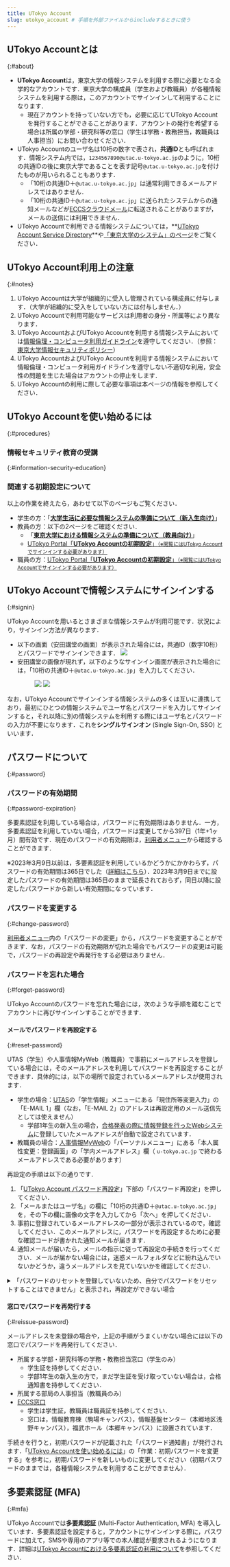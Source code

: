 ```yaml
---
title: UTokyo Account
slug: utokyo_account # 手順を外部ファイルからincludeするときに使う
---
```



## UTokyo Accountとは
{:#about}

- **UTokyo Account**は，東京大学の情報システムを利用する際に必要となる全学的なアカウントです．東京大学の構成員（学生および教職員）が各種情報システムを利用する際は，このアカウントでサインインして利用することになります．
  - 現在アカウントを持っていない方でも，必要に応じてUTokyo Accountを発行することができることがあります．アカウントの発行を希望する場合は所属の学部・研究科等の窓口（学生は学務・教務担当，教職員は人事担当）にお問い合わせください．
- UTokyo Accountのユーザ名は10桁の数字で表され，**共通ID**とも呼ばれます．情報システム内では，`1234567890@utac.u-tokyo.ac.jp`のように，10桁の共通IDの後に東京大学であることを表す記号`@utac.u-tokyo.ac.jp`を付けたものが用いられることもあります．
  - 「10桁の共通ID＋`@utac.u-tokyo.ac.jp`」は通常利用できるメールアドレスではありません．
  - 「10桁の共通ID＋`@utac.u-tokyo.ac.jp`」に送られたシステムからの通知メールなどが[ECCSクラウドメール](/eccs_cloud_email)に転送されることがありますが，メールの送信には利用できません． 
- UTokyo Accountで利用できる情報システムについては，**[UTokyo Account Service Directory](https://login.adm.u-tokyo.ac.jp/utokyoaccount/)**や[「東京大学のシステム」のページ](/systems)をご覧ください．

## UTokyo Account利用上の注意
{:#notes}

1. UTokyo Accountは大学が組織的に受入し管理されている構成員に付与します．（大学が組織的に受入をしていない方には付与しません．）
1. UTokyo Accountで利用可能なサービスは利用者の身分・所属等により異なります．
1. UTokyo AccountおよびUTokyo Accountを利用する情報システムにおいては[情報倫理・コンピュータ利用ガイドライン](https://www.u-tokyo.ac.jp/content/400156696.pdf)を遵守してください．（参照：[東京大学情報セキュリティポリシー](https://www.u-tokyo.ac.jp/gen03/public16_j.html)）
1. UTokyo AccountおよびUTokyo Accountを利用する情報システムにおいて情報倫理・コンピュータ利用ガイドラインを遵守しない不適切な利用，安全性の問題を生じた場合はアカウントの停止をします．
1. UTokyo Accountの利用に際して必要な事項は本ページの情報を参照してください．

## UTokyo Accountを使い始めるには
{:#procedures}
<UTokyoAccount variant="individual" />

### 情報セキュリティ教育の受講
{:#information-security-education}

<InformationSecurity variant="individual" />

### 関連する初期設定について
以上の作業を終えたら，あわせて以下のページもご覧ください．

- 学生の方：「**[大学生活に必要な情報システムの準備について（新入生向け）](/oc/)**」
- 教員の方：以下の2ページをご確認ください．
    - 「**[東京大学における情報システムの準備について（教員向け）](/faculty_members/)**」
    - [UTokyo Portal「**UTokyo Accountの初期設定**」<small>（※閲覧にはUTokyo Accountでサインインする必要があります）</small>](https://univtokyo.sharepoint.com/sites/utokyoportal/wiki/d/UTokyo_Account_Initial_Settings.aspx)
- 職員の方：[UTokyo Portal「**UTokyo Accountの初期設定**」<small>（※閲覧にはUTokyo Accountでサインインする必要があります）</small>](https://univtokyo.sharepoint.com/sites/utokyoportal/wiki/d/UTokyo_Account_Initial_Settings.aspx)

## UTokyo Accountで情報システムにサインインする
{:#signin}

UTokyo Accountを用いるとさまざまな情報システムが利用可能です．状況により，サインイン方法が異なります．

- 以下の画面（安田講堂の画面）が表示された場合には，共通ID（数字10桁）とパスワードでサインインできます．
![](img/signin-yasuda.png)
- 安田講堂の画像が現れず，以下のようなサインイン画面が表示された場合には，「10桁の共通ID＋`@utac.u-tokyo.ac.jp`」を入力してください．
    <figure class="gallery">
        <img src="img/signin-utac-01.png" />
        <img src="img/signin-utac-02.png" />
    </figure>

なお，UTokyo Accountでサインインする情報システムの多くは互いに連携しており，最初にひとつの情報システムでユーザ名とパスワードを入力してサインインすると，それ以降に別の情報システムを利用する際にはユーザ名とパスワードの入力が不要になります．これを**シングルサインオン** (Single Sign-On, SSO) といいます．

## パスワードについて
{:#password}

### パスワードの有効期間
{:#password-expiration}

多要素認証を利用している場合は，パスワードに有効期限はありません．一方，多要素認証を利用していない場合，パスワードは変更してから397日（1年+1ヶ月）間有効です．現在のパスワードの有効期限は，[利用者メニュー](https://utacm.adm.u-tokyo.ac.jp/webmtn/LoginServlet)から確認することができます．

<div class="box">※2023年3月9日以前は，多要素認証を利用しているかどうかにかかわらず，パスワードの有効期間は365日でした（<a href="/notice/2023/03-utokyo_account-password">詳細はこちら</a>）．2023年3月9日までに設定したパスワードの有効期間は365日のままで延長されておらず，同日以降に設定したパスワードから新しい有効期間になっています．</div>

### パスワードを変更する
{:#change-password}

[利用者メニュー](https://utacm.adm.u-tokyo.ac.jp/webmtn/LoginServlet)内の「パスワードの変更」から，パスワードを変更することができます．なお，パスワードの有効期限が切れた場合でもパスワードの変更は可能で，パスワードの再設定や再発行をする必要はありません．

### パスワードを忘れた場合
{:#forget-password}

UTokyo Accountのパスワードを忘れた場合には，次のような手順を踏むことでアカウントに再びサインインすることができます．

#### メールでパスワードを再設定する
{:#reset-password}

UTAS（学生）や人事情報MyWeb（教職員）で事前にメールアドレスを登録している場合には，そのメールアドレスを利用してパスワードを再設定することができます．具体的には，以下の場所で設定されているメールアドレスが使用されます．

- 学生の場合：[UTAS](https://utas.adm.u-tokyo.ac.jp/campusweb/campusportal.do)の「学生情報」メニューにある「現住所等変更入力」の「E-MAIL 1」欄（なお，「E-MAIL 2」のアドレスは再設定用のメール送信先としては使えません）
    - 学部1年生の新入生の場合，[合格発表の際に情報登録を行ったWebシステム](https://utas-ew.adm.u-tokyo.ac.jp/)に登録していたメールアドレスが自動で設定されています．
- 教職員の場合：[人事情報MyWeb](https://univtokyo.sharepoint.com/sites/utokyoportal/wiki/d/Personal_information_and_ID_card.aspx)の「パーソナルメニュー」にある「本人属性変更：登録画面」の「学内メールアドレス」欄（ `u-tokyo.ac.jp` で終わるメールアドレスである必要があります）

再設定の手順は以下の通りです．

1. 「[UTokyo Account パスワード再設定](https://utacm.adm.u-tokyo.ac.jp/webmtn/multi/jpn/reset.html)」下部の「パスワード再設定」を押してください．
1. 「メールまたはユーザ名」の欄に「10桁の共通ID＋`@utac.u-tokyo.ac.jp`」を，その下の欄に画像の文字を入力してから「次へ」を押してください．
1. 事前に登録されているメールアドレスの一部分が表示されているので，確認してください．このメールアドレスに，パスワードを再設定するために必要な確認コードが書かれた通知メールが届きます．
1. 通知メールが届いたら，メールの指示に従って再設定の手続きを行ってください．メールが届かない場合には，迷惑メールフォルダなどに紛れ込んでいないかどうか，違うメールアドレスを見ていないかを確認してください．

<details>
	<summary>「パスワードのリセットを登録していないため、自分でパスワードをリセットすることはできません」と表示され，再設定ができない場合</summary>
	システムにメールアドレスが登録されていないため，通知メールを送信することができず，したがってパスワードの再設定ができません．<a href="#reissue-password">窓口でパスワードを再発行</a>してください．
	パスワードを再発行することができたら，メールアドレスをUTAS（学生）や人事情報MyWeb（教職員）に登録してください．
</details>

#### 窓口でパスワードを再発行する
{:#reissue-password}

メールアドレスを未登録の場合や，上記の手順がうまくいかない場合には以下の窓口でパスワードを再発行してください．

- 所属する学部・研究科等の学務・教務担当窓口（学生のみ）
    - 学生証を持参してください．
    - 学部1年生の新入生の方で，まだ学生証を受け取っていない場合は，合格通知書を持参してください．
- 所属する部局の人事担当（教職員のみ）
- [ECCS窓口](https://www.ecc.u-tokyo.ac.jp/map.html)
    - 学生は学生証，教職員は職員証を持参してください．
    - 窓口は，情報教育棟（駒場キャンパス），情報基盤センター（本郷地区浅野キャンパス），福武ホール（本郷キャンパス）に設置されています．

手続きを行うと，初期パスワードが記載された「パスワード通知書」が発行されます．「[UTokyo Accountを使い始めるには](#procedures)」の「作業：初期パスワードを変更する」を参考に，初期パスワードを新しいものに変更してください（初期パスワードのままでは，各種情報システムを利用することができません）．

## 多要素認証 (MFA)
{:#mfa}

UTokyo Accountでは**多要素認証** (Multi-Factor Authentication, MFA) を導入しています．多要素認証を設定すると，アカウントにサインインする際に，パスワードに加えて，SMSや専用のアプリ等での本人確認が要求されるようになります．詳細は[UTokyo Accountにおける多要素認証の利用について](mfa/)を参照してください．


